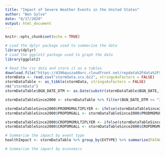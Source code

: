 ```yaml
---
title: "Impact of Severe Weather Events in the United States"
author: "Ben Sylve"
date: "8/17/2020"
output: html_document
---
```


```r
knitr::opts_chunk$set(echo = TRUE)
```

```r
# Load the dplyr package used to summarize the data
library(dplyr)
# Load the ggplot2 package used to graph the data
library(ggplot2)

# Read the csv data and store it as a tables
download.file("https://d396qusza40orc.cloudfront.net/repdata%2Fdata%2FStormData.csv.bz2","stormdata.scv.bz2")
stormData <- read.csv("stormdata.scv.bz2", stringsAsFactors = FALSE)
stormDataTable <- as_tibble(stormData, stringsAsFactors = FALSE)
rm("stormData")
stormDataTable$BGN_DATE_DTM <- as.Date(substr(stormDataTable$BGN_DATE,1,which(strsplit(stormDataTable$BGN_DATE, "")[[1]]==" ")), format='%m/%d/%Y')

stormDataTableSince2000 <- stormDataTable %>% filter(BGN_DATE_DTM >= "2000-01-01")

stormDataTableSince2000$PRODMGMULTIPLYER <- ifelse(stormDataTableSince2000$PROPDMGEXP=="K",1000,ifelse(stormDataTableSince2000$PROPDMGEXP=="M",1000000,ifelse(stormDataTableSince2000$PROPDMGEXP=="B",1000000000,1)))
stormDataTableSince2000$PROPDMGALL <- stormDataTableSince2000$PRODMGMULTIPLYER * stormDataTableSince2000$PROPDMG

stormDataTableSince2000$CROPDMGMULTIPLYER <- ifelse(stormDataTableSince2000$CROPDMGEXP=="K",1000,ifelse(stormDataTableSince2000$CROPDMGEXP=="M",1000000,ifelse(stormDataTableSince2000$CROPDMGEXP=="B",1000000000,1)))
stormDataTableSince2000$CROPDMGALL <- stormDataTableSince2000$CROPDMGMULTIPLYER * stormDataTableSince2000$PROPDMG

# Summarize the impact by event type
healthImpact <- stormDataTable %>% group_by(EVTYPE) %>% summarize(FATALITIES = sum(FATALITIES), INJURIES = sum(INJURIES))

# Summarize the impact by economics
```